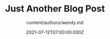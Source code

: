 ---
title: 'Just Another Blog Post '
heroImg: /uploads/artworks/cd004.jpg
description: >
  Lorem markdownum evinctus ut cape adhaeret gravis licet progenies ut haesit
  maxima ille. Est scorpius, mori vel in visaeque Haemoniis viperei furoris e ad
  vasti, distulit. Crudus sub coniuge iam: dea propera sive
author: content/authors/wendy.md
date: 2021-07-12T07:00:00.000Z
---